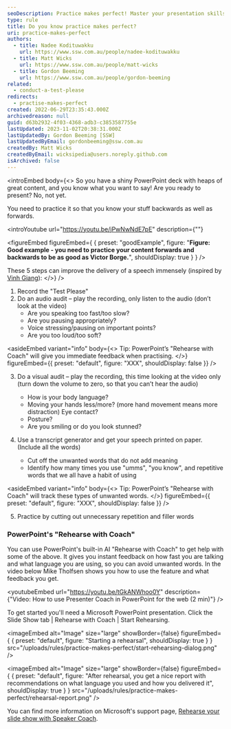 ```yaml
---
seoDescription: Practice makes perfect! Master your presentation skills by rehearsing and refining your speech through five steps. Record yourself, conduct an audio and visual audit, generate a transcript, identify filler words, and refine your delivery to deliver a flawless presentation.
type: rule
title: Do you know practice makes perfect?
uri: practice-makes-perfect
authors:
  - title: Nadee Kodituwakku
    url: https://www.ssw.com.au/people/nadee-kodituwakku
  - title: Matt Wicks
    url: https://www.ssw.com.au/people/matt-wicks
  - title: Gordon Beeming
    url: https://www.ssw.com.au/people/gordon-beeming
related:
  - conduct-a-test-please
redirects:
  - practise-makes-perfect
created: 2022-06-29T23:35:43.000Z
archivedreason: null
guid: d63b2932-4f03-4368-adb3-c3853587755e
lastUpdated: 2023-11-02T20:38:31.000Z
lastUpdatedBy: Gordon Beeming [SSW]
lastUpdatedByEmail: gordonbeeming@ssw.com.au
createdBy: Matt Wicks
createdByEmail: wicksipedia@users.noreply.github.com
isArchived: false
---
```


<introEmbed
  body={<>
So you have a shiny PowerPoint deck with heaps of great content, and you know what you want to say! Are you ready to present? No, not yet.

You need to practice it so that you know your stuff backwards as well as forwards.

<introYoutube url="https://youtu.be/jPwNwNdE7pE" description={""} 

<figureEmbed figureEmbed={ {
  preset: "goodExample",
  figure: "**Figure: Good example - you need to practice your content forwards and backwards to be as good as Victor Borge.**",
  shouldDisplay: true
} } />


These 5 steps can improve the delivery of a speech immensely (inspired by [Vinh Giang](https://www.vinhgiang.com/)):
  </>}
/>
1. Record the "Test Please"
2. Do an audio audit – play the recording, only listen to the audio (don’t look at the video)
   - Are you speaking too fast/too slow?
   - Are you pausing appropriately?
   - Voice stressing/pausing on important points?
   - Are you too loud/too soft?

<asideEmbed
  variant="info"
  body={<>
    Tip: PowerPoint’s "Rehearse with Coach" will give you immediate feedback when practising.
  </>}
  figureEmbed={{
    preset: "default",
    figure: "XXX",
    shouldDisplay: false
  }}
/>

3. Do a visual audit – play the recording, this time looking at the video only (turn down the volume to zero, so that you can’t hear the audio)

   - How is your body language?
   - Moving your hands less/more? (more hand movement means more distraction) Eye contact?
   - Posture?
   - Are you smiling or do you look stunned?

4. Use a transcript generator and get your speech printed on paper. (Include all the words)
   - Cut off the unwanted words that do not add meaning
   - Identify how many times you use "umms", "you know", and repetitive words that we all have a habit of using

<asideEmbed
  variant="info"
  body={<>
    Tip: PowerPoint’s "Rehearse with Coach" will track these types of unwanted words.
  </>}
  figureEmbed={{
    preset: "default",
    figure: "XXX",
    shouldDisplay: false
  }}
/>

5. Practice by cutting out unnecessary repetition and filler words

### PowerPoint's "Rehearse with Coach"

You can use PowerPoint's built-in AI "Rehearse with Coach" to get help with some of the above. It gives you instant feedback on how fast you are talking and what language you are using, so you can avoid unwanted words. In the video below Mike Tholfsen shows you how to use the feature and what feedback you get.

<youtubeEmbed url="https://youtu.be/tGkANWhoo0Y" description={"Video: How to use Presenter Coach in PowerPoint for the web (2 min)"} />

To get started you'll need a Microsoft PowerPoint presentation. Click the Slide Show tab | Rehearse with Coach | Start Rehearsing.


<imageEmbed
  alt="Image"
  size="large"
  showBorder={false}
  figureEmbed={ {
    preset: "default",
    figure: "Starting a rehearsal",
    shouldDisplay: true
  } }
  src="/uploads/rules/practice-makes-perfect/start-rehearsing-dialog.png"
/>


<imageEmbed
  alt="Image"
  size="large"
  showBorder={false}
  figureEmbed={ {
    preset: "default",
    figure: "After rehearsal, you get a nice report with recommendations on what language you used and how you delivered it",
    shouldDisplay: true
  } }
  src="/uploads/rules/practice-makes-perfect/rehearsal-report.png"
/>

You can find more information on Microsoft's support page, [Rehearse your slide show with Speaker Coach](https://support.microsoft.com/en-us/office/rehearse-your-slide-show-with-speaker-coach-cd7fc941-5c3b-498c-a225-83ef3f64f07b).
